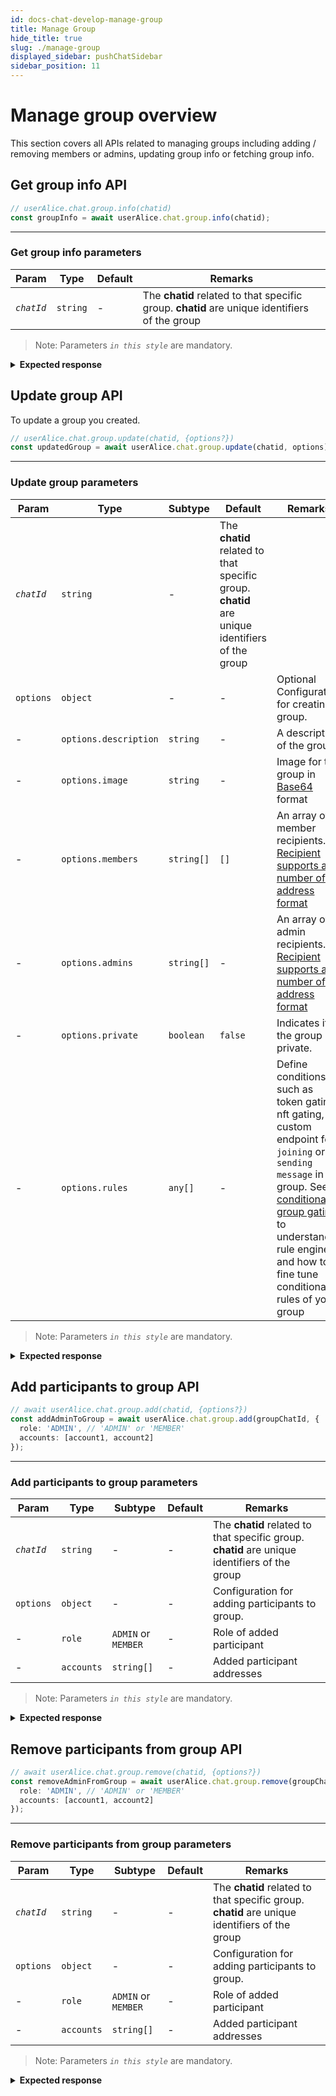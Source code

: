 ```yaml
---
id: docs-chat-develop-manage-group
title: Manage Group
hide_title: true
slug: ./manage-group
displayed_sidebar: pushChatSidebar
sidebar_position: 11
---
```


# Manage group overview

This section covers all APIs related to managing groups including adding / removing members or admins, updating group info or fetching group info. 


<head>
  <title>Manage Group | Push Chat | Push Documentation</title>
</head>



## Get group info API
<Tabs className="codetabs" groupId="code-examples">
  <TabItem value="js" attributes={{className: "codetab js"}} default>
    

  ```typescript
  // userAlice.chat.group.info(chatid)
  const groupInfo = await userAlice.chat.group.info(chatid);
  ```

  </TabItem>
</Tabs>

---

### Get group info parameters

| Param    | Type     | Default | Remarks      |
| -------- | -------- | ------- | ------------ |
| _`chatId`_ | `string` | -       | The **chatid** related to that specific group. **chatid** are unique identifiers of the group |

> Note: Parameters _`in this style`_ are mandatory.

<details>
  <summary><b>Expected response</b></summary>

```typescript
{
  entry: true,
  chat: true,
  rules: { entry: { conditions: [] }, chat: { conditions: [] } }
}
```

| Param   | Type      | Remarks                                               |
| ------- | --------- | ----------------------------------------------------- |
| `entry` | `boolean` | Refers if the Profile has access to enter the group   |
| `chat`  | `boolean` | Refers if the Profile has access to chat in the group |
| `rules` | `object`  | Moderation rules of the group                         |

</details>

## Update group API
To update a group you created.

<Tabs className="codetabs" groupId="code-examples">
  <TabItem value="js" attributes={{className: "codetab js"}} default>
    

  ```typescript
  // userAlice.chat.group.update(chatid, {options?})
  const updatedGroup = await userAlice.chat.group.update(chatid, options);
  ```

  </TabItem>
</Tabs>

---

### Update group parameters

| Param        | Type                             | Subtype    | Default | Remarks                                                                                                        |
| ------------ | -------------------------------- | ---------- | ------- | -------------------------------------------------------------------------------------------------------------- |
| _`chatId`_ | `string` | -       | The **chatid** related to that specific group. **chatid** are unique identifiers of the group                                                         |
| `options`    | `object`                         | -          | -       | Optional Configuration for creating group.                                                                     |
| -            | `options.description`            | `string`   | -       | A description of the group.                                                                                    |
| -            | `options.image`                  | `string`   | -       | Image for the group in [Base64](https://en.wikipedia.org/wiki/Base64) format                                   |
| -            | `options.members`                | `string[]` | `[]`    | An array of member recipients. [Recipient supports a number of address format](/docs/chat/build/types-of-recipient)           |
| -            | `options.admins`                 | `string[]` | -       | An array of admin recipients. [Recipient supports a number of address format](/docs/chat/build/types-of-recipient)            |
| -            | `options.private`                | `boolean`  | `false` | Indicates if the group is private.                                                                             |
| -            | `options.rules`                  | `any[]`    | -       | Define conditions such as token gating, nft gating, custom endpoint for `joining` or `sending message` in a group. See [conditional group gating](/docs/chat/build/conditional-rules-for-group) to understand rule engine and how to fine tune conditional rules of your group |

> Note: Parameters _`in this style`_ are mandatory.

<details>

  <summary><b>Expected response</b></summary>

```typescript
{
  members: [
    {
      wallet: 'eip155:0x140BE62b2177A975Bbef398DF8934b883E7d13f9',
      publicKey: '-----BEGIN PGP PUBLIC KEY BLOCK-----\n' +
        '\n' +
        'xsBNBGTvNZgBCADeYpZfxgn1HoMUuWM42v8ZWfLPwglQYmzz5rY3PdPPoRFU\n' +
        'v0AyPjYKpmLh2ZNfXjPaS9GuMdpXaomYSEwsV02hXZOQelo9cLop0Fc2i+l7\n' +
        '70rYhePuOuQ+XD/xYzhngAgNJ9rX96YnSodldb8uJfxYmgoF0E9Z2o2fgZGj\n' +
        'll2CPnOaLXZaBQlPS3x/461TmZ1n2ZePS/fwiC7taLz3PtyGtKaC0vo4isvI\n' +
        'yf04fkjudG0XIns5CWjdR2HeDC8BzSl8OVj8AQAc5uVU8Abk+ejWVr4zfoox\n' +
        'eaziDPgGdkckFiQ6Tdsg0tPwwOpSrCCtJocTmc/fWaBb0YlnyAAL88fJABEB\n' +
        'AAHNAMLAigQQAQgAPgWCZO81mAQLCQcICZBMYqhmfI2WQQMVCAoEFgACAQIZ\n' +
        'AQKbAwIeARYhBC9DyzhpX3ACb/yTq0xiqGZ8jZZBAACxNQf/UrM/whR7vCs+\n' +
        'ez8Y8Hz4WqIuXtfMh4l2nKVv5UUuAfQkBxEY5j6Ga2+JgKU3neQ34x/v6fm9\n' +
        'CLcY38Tc4AWyEx8KC78J+xOs7RMfyNBeiaf8KdaFfQrP0nMmufE6TxkfV1Y5\n' +
        'LJZZ8350rZVtYJppWtlH+gbyUmMObyWDWbL3aWtqa3xjv0kLsf7TnugiFwzB\n' +
        'gHHtk8tlDSOxRt0VdNNd19+/zrBYNl07Ig24WD2ETaJiaqa651z24/6/MkGT\n' +
        'MBoQh+679tuWWcTrNi4jIA8jhSQ5BOgbAapl3qXk0m9/Aexpe2s6ISLXe8YJ\n' +
        'j4cObDLv/ZKKeLZYTq9lVCydLAQUbs7ATQRk7zWYAQgAmx36uefgUF4cCSYH\n' +
        'WMWAOTyc8Awo+hxn6FktOLU1+9hfGrX2jwGLOoOwjNgbYJbiSvRglAX2b57/\n' +
        'qkkltAg1ZYCLSUzfBUbbWYlJNBwpv7+52zHaLUZ3gmI5aE48ad+uzaadgpVT\n' +
        'VqLbhdgkN6jkemPTlfMehyS49AAbmqeKfo2U72tm9ZqT2cPVCASMjN/Ux2qG\n' +
        '3W8HTo0KIVFSbkTthl1zAlwAFksp0q437+pxbdJIecJ9mO6N4OQMnv+hVBDc\n' +
        'WrPqBDJ0nas4JNgLxmLv0pheGg/TEfwS/p6xGRW5m08bj2l0cgqmEaM27jbi\n' +
        'DEpOykRWsDMhheEfI2zV/Qam8QARAQABwsB2BBgBCAAqBYJk7zWYCZBMYqhm\n' +
        'fI2WQQKbDBYhBC9DyzhpX3ACb/yTq0xiqGZ8jZZBAAAnBggA1gkIopr9HJFP\n' +
        'fO5SebcbowH4AG9M0qBqF4h1JIKbqvOnxLSsC5QmmzFcjS9ihyHBvzbRVGkC\n' +
        'zEHYpLRedQ2AmQQfsf/VOoZJEOlb7tTk4+SpYtsGte5X/yLT5Bkls7Rp8ubK\n' +
        '/V99muj1nA/OkasllXQUSGEweVz6ejzJ0oMm3Vewmw8PelsdAnfS7Ud1MnXQ\n' +
        'h+O8TCR56F5gAMWxZmxFpZMZyUFOH6KM+vL7HJUBztUS2g0ELsHKy9ep2yhv\n' +
        'iABIwx/gEuPr0NDAH9x9XFKg5m3rO64KTY4BRWBISwmQ25dM1s1bwDPLi5XI\n' +
        '6Daw1glFxpPRrxgQGlVLzJOu5b8swQ==\n' +
        '=9hCc\n' +
        '-----END PGP PUBLIC KEY BLOCK-----\n',
      isAdmin: true,
      image: 'data:image/png;base64,iVBORw0KGgoAAAANSUhEUgAAACAAAAAgCAYAAABzenr0AAAAzUlEQVR4AcXBsWlDMRiF0c8XTeAJPIAgoFbgQew1PIbXyKsyhUGtCqM6ZAJX6Z32fykM4hnuObv71++TYJRKlHtji1EqUe6NSJgJM2G2W74/nkzIvfHKKJUZwkyYCbOUe+Odcm/MEGbCTJil2/VMdLx8Eo1S2SL3RnS7nomEmTATZmm//BANKlHujS1GqUT7hRVhJsyEWWLSKJVXcm/MEGbCTJgl/sm9EY1SmTFKJcq9EY1SiYSZMBNm6XE6sHJhJffGOz1OByJhJsyE2R/3lDA4e9QQhAAAAABJRU5ErkJggg=='
    }
  ],
  pendingMembers: [
    {
      wallet: 'eip155:0x119bb8ad40B1f94e2b30ae5f59eeaEB67cD0Bd6C',
      publicKey: null,
      isAdmin: false,
      image: null
    },
    {
      wallet: 'eip155:0x6e0C509d14EbF26A529bf6DC5CC9bee7F5b8DBa4',
      publicKey: null,
      isAdmin: false,
      image: null
    },
    {
      wallet: 'eip155:0xE3FDD0527a9F8418f9a7D9e970452827FbE202FF',
      publicKey: '-----BEGIN PGP PUBLIC KEY BLOCK-----\n' +
        '\n' +
        'xsBNBGTvNZgBCADouo4S2kPqA//+I7nDAk15/LcJ2TGvDhOYuPNUNMiNGOb4\n' +
        'txusuKz6HOaG+K9hiUBpHjKrYEmCT2FEXxt8bfS3SpWb74RHSkWUNUkxk25y\n' +
        'gE5gaCKyAdcnOUyVLmobVFFYtH6naK9bULaUtkVik1P0iuEevWHxtTpsjbyH\n' +
        'bZtNpVTdprdLib4Wx6bb7VogsvjlvNJcVJ4sfPE0XgsQgAGIev7yJyU0DGzt\n' +
        '/EbvFX4sv51Kb1dX9ctBcvzVbs9+qT6LTivsrQp+TNHUN4zEeMhnWFFP5K1d\n' +
        'H445S6FWk53XvBudcOkFPtltU1MPCS6hmhevArBfYzy5eSlaKA/fH+kFABEB\n' +
        'AAHNAMLAigQQAQgAPgWCZO81mAQLCQcICZCrD2gy8Zu4awMVCAoEFgACAQIZ\n' +
        'AQKbAwIeARYhBKru9/u8wPcTeHibkasPaDLxm7hrAADa/Af+PbamVg/Ig2S2\n' +
        'HgIy4w5x7ulSk1/49+AmuiUMiVUwJSVBhROsyDbLET56w4+1TIMYZFJaczW3\n' +
        '8tCvAOUSauzc52I3zwGmaCupBJokIWp7ncPh0B8TFYrgThgXV7sLf3xy4roy\n' +
        'y8oFz1Zla88krwtPe4Az7TF+WNdXoDsLNJ3GXRmNqs1GITmDqAXFWncl12NM\n' +
        'ajUKWIKc/Gi1oKfz22mabJTtWBimDpA12LaGK3GjEK5CiWXT3Tzlqn6R14EZ\n' +
        '6ohpKZldSJiMPL0Bu9iT52iHOsw1wTZNC1L5lKhOCi3c+/fLRcJZt3hdCjqy\n' +
        'd/FSCa8/Ny/GrHBWoL49rSF4pDEA+s7ATQRk7zWYAQgAtNOoHCL7BCnjwp8O\n' +
        'htTxEI5r7Q/1zKKHiz6QKjjrGBYyR6gcmPM3JNEcvzY4OsCFnKBv2suOgrqH\n' +
        '8kXJzfpIQ7u7uJs+O3p/cn86RMANiEnO8NbB/0scpfZ7Vg3eOfoiWYE4I/1o\n' +
        'FVDCyZ1YVqtbcmuW6D8i1djjeoUmkUDZyPo7Qs6hUsJeYA/Rfl8mH5sjy2cN\n' +
        'WXf8cEtOUqJtwERXt5aRB/nBZiC0bsP6hf0HtAoNA8/96TkqrcQpODW/RckD\n' +
        'fo4wkpEONHRH+LGX7GV0pwymHu42TUnULmED6BrMgMYG2sKpxMThxtAxRaiP\n' +
        'nZ3DKXr8GCjTYnbEZpoi2zKCOQARAQABwsB2BBgBCAAqBYJk7zWYCZCrD2gy\n' +
        '8Zu4awKbDBYhBKru9/u8wPcTeHibkasPaDLxm7hrAADGyQgA5NMUkoyDTPZa\n' +
        'Znj1dB+17xBXCZ/u7pPQc1DukBefVke7/qYIicdnnEGIX3Zd7TckFRsDljR/\n' +
        '3418Bne4WyL57fAF/GgYsegpJ9n1KT7oPxWzibIaYdj7R6bkDt5r61EDWC3N\n' +
        'VBbnZu9cO15TYkObJIiyNvwbQyd6Dm313b39GnEE8sM709TWsI6Es6rRZAfC\n' +
        '+sI8ezYxqVUbP7sW3jJZYzdPOhZPHvFd5iJ2EfygEOuk5tb7AimfNwF/CNcB\n' +
        'weQGEU7feOSB9lXXA+Ag1duLM4B9bLbbHEQIPhKlBF1ED64e/W/5HNfoAkS4\n' +
        'qhzOD5XWs6xs45nnYqUbBFLG9Xk+Jg==\n' +
        '=qtAv\n' +
        '-----END PGP PUBLIC KEY BLOCK-----\n',
      isAdmin: false,
      image: 'data:image/png;base64,iVBORw0KGgoAAAANSUhEUgAAACAAAAAgCAYAAABzenr0AAAAw0lEQVR4AcXBsXECMRRF0csbdbAZBagHKlJMSOL90IUq2h5UABktLE6/HcizY4/fOafrcntzQB/BTKvBEcJMmAmz0keQtRpk67bzRQ1m1m0nu19E1keQCTNhJsxO1+X2JukjmHm+Ppg5Lw9mWg0yYSbMhFnhoPPy4C8JM2EmzArftBr8J2EmzIRZ6SPIWg2yPoKs1WCmjyBrNcj6CDJhJsyEWWk1OKKP4DdaDTJhJsyEWeEHrQbZuu3M3C/iCGEmzITZJ/s7LOkKUABjAAAAAElFTkSuQmCC'
    }
  ],
  contractAddressERC20: null,
  numberOfERC20: 0,
  contractAddressNFT: null,
  numberOfNFTTokens: 0,
  verificationProof: 'pgp:-----BEGIN PGP SIGNATURE-----\n' +
    '\n' +
    'wsBzBAEBCAAnBYJk7zWZCZBMYqhmfI2WQRYhBC9DyzhpX3ACb/yTq0xiqGZ8\n' +
    'jZZBAADwAwgAq/6WjtwRt1aPTLWwtSx80Ng/Wxf97dkpebMXSj9T7f5ia1rM\n' +
    '8wqsuNUDMEMPB9LM34f6Q5pD994oeN2YT7z34u20mskiNphZdx/DNvu8w9UZ\n' +
    'rI3tyjfZULhARNVM34sSABnHtExbl4ZArhNDsT86ku0sZNjr9frn2mtgmlKN\n' +
    'nQdGcLJSxbci0hFg3nE5mYNpwZNs2S/2uk11WHKxzMhII6AdePE77BKPqedu\n' +
    'PiXDODO2dIvV8glLQoJPRPgc2ap+/xYIBUFljqHGPU/62VSLlHxBJv72p5s/\n' +
    'kOxiqD42TmpaaMtfudqgsZsGoYpZDHcMKYGNZs+9qVRHPRD+s0QhEA==\n' +
    '=c6IF\n' +
    '-----END PGP SIGNATURE-----\n',
  groupImage: 'data:image/png;base64,iVBORw0KGgoAAAANSUhEUgAAACAAAAAgCAYAAABzenr0AAAAvklEQVR4AcXBsW2FMBiF0Y8r3GQb6jeBxRauYRpo4yGQkMd4A7kg7Z/GUfSKe8703fKDkTATZsJsrr0RlZSJ9r4RLayMvLmJjnQS1d6IhJkwE2bT13U/DBzp5BN73xgRZsJMmM1HOolqb/yWiWpvjJSUiRZWopIykTATZsJs5g+1N6KSMiO1N/5DmAkzYTa9Lh6MhJkwE2ZzSZlo7xvRwson3txERzqJhJkwE2bT6+JhoKTMJ2pvjAgzYSbMfgDlXixqjH6gRgAAAABJRU5ErkJggg==',
  groupName: 'influential_maroon_gamefowl',
  groupDescription: 'urgent_brown_butterfly',
  isPublic: false,
  groupCreator: 'eip155:0x140BE62b2177A975Bbef398DF8934b883E7d13f9',
  chatId: '5f769c881ffe328117dea3d3acd0b97ce7f4c163e440f75a96be3e33f7d2a000',
  meta: null,
  scheduleAt: null,
  scheduleEnd: null,
  groupType: 'default',
  status: null,
  rules: {},
  eventType: 'update'
}
```
</details>


## Add participants to group API

```typescript
// await userAlice.chat.group.add(chatid, {options?})
const addAdminToGroup = await userAlice.chat.group.add(groupChatId, {
  role: 'ADMIN', // 'ADMIN' or 'MEMBER'
  accounts: [account1, account2]
});
```

---

### Add participants to group parameters
| Param              | Type                | Subtype             | Default | Remarks                                         |
| ------------------ | ------------------- | ------------------- | ------- | ----------------------------------------------- |
| _`chatId`_         | `string`            | -                   | -       | The **chatid** related to that specific group. **chatid** are unique identifiers of the group |
| `options`          | `object`            | -                   | -       | Configuration for adding participants to group.                                               |
| -                  | `role`              | `ADMIN` or `MEMBER` | -       | Role of added participant                       |
| -                  | `accounts`          | `string[]`          | -       | Added participant addresses                     |

> Note: Parameters _`in this style`_ are mandatory.

<details>

  <summary><b>Expected response</b></summary>

```typescript
{
  members: [
    {
      wallet: 'eip155:0x140BE62b2177A975Bbef398DF8934b883E7d13f9',
      publicKey: '-----BEGIN PGP PUBLIC KEY BLOCK-----\n' +
        '\n' +
        'xsBNBGTvNZgBCADeYpZfxgn1HoMUuWM42v8ZWfLPwglQYmzz5rY3PdPPoRFU\n' +
        'v0AyPjYKpmLh2ZNfXjPaS9GuMdpXaomYSEwsV02hXZOQelo9cLop0Fc2i+l7\n' +
        '70rYhePuOuQ+XD/xYzhngAgNJ9rX96YnSodldb8uJfxYmgoF0E9Z2o2fgZGj\n' +
        'll2CPnOaLXZaBQlPS3x/461TmZ1n2ZePS/fwiC7taLz3PtyGtKaC0vo4isvI\n' +
        'yf04fkjudG0XIns5CWjdR2HeDC8BzSl8OVj8AQAc5uVU8Abk+ejWVr4zfoox\n' +
        'eaziDPgGdkckFiQ6Tdsg0tPwwOpSrCCtJocTmc/fWaBb0YlnyAAL88fJABEB\n' +
        'AAHNAMLAigQQAQgAPgWCZO81mAQLCQcICZBMYqhmfI2WQQMVCAoEFgACAQIZ\n' +
        'AQKbAwIeARYhBC9DyzhpX3ACb/yTq0xiqGZ8jZZBAACxNQf/UrM/whR7vCs+\n' +
        'ez8Y8Hz4WqIuXtfMh4l2nKVv5UUuAfQkBxEY5j6Ga2+JgKU3neQ34x/v6fm9\n' +
        'CLcY38Tc4AWyEx8KC78J+xOs7RMfyNBeiaf8KdaFfQrP0nMmufE6TxkfV1Y5\n' +
        'LJZZ8350rZVtYJppWtlH+gbyUmMObyWDWbL3aWtqa3xjv0kLsf7TnugiFwzB\n' +
        'gHHtk8tlDSOxRt0VdNNd19+/zrBYNl07Ig24WD2ETaJiaqa651z24/6/MkGT\n' +
        'MBoQh+679tuWWcTrNi4jIA8jhSQ5BOgbAapl3qXk0m9/Aexpe2s6ISLXe8YJ\n' +
        'j4cObDLv/ZKKeLZYTq9lVCydLAQUbs7ATQRk7zWYAQgAmx36uefgUF4cCSYH\n' +
        'WMWAOTyc8Awo+hxn6FktOLU1+9hfGrX2jwGLOoOwjNgbYJbiSvRglAX2b57/\n' +
        'qkkltAg1ZYCLSUzfBUbbWYlJNBwpv7+52zHaLUZ3gmI5aE48ad+uzaadgpVT\n' +
        'VqLbhdgkN6jkemPTlfMehyS49AAbmqeKfo2U72tm9ZqT2cPVCASMjN/Ux2qG\n' +
        '3W8HTo0KIVFSbkTthl1zAlwAFksp0q437+pxbdJIecJ9mO6N4OQMnv+hVBDc\n' +
        'WrPqBDJ0nas4JNgLxmLv0pheGg/TEfwS/p6xGRW5m08bj2l0cgqmEaM27jbi\n' +
        'DEpOykRWsDMhheEfI2zV/Qam8QARAQABwsB2BBgBCAAqBYJk7zWYCZBMYqhm\n' +
        'fI2WQQKbDBYhBC9DyzhpX3ACb/yTq0xiqGZ8jZZBAAAnBggA1gkIopr9HJFP\n' +
        'fO5SebcbowH4AG9M0qBqF4h1JIKbqvOnxLSsC5QmmzFcjS9ihyHBvzbRVGkC\n' +
        'zEHYpLRedQ2AmQQfsf/VOoZJEOlb7tTk4+SpYtsGte5X/yLT5Bkls7Rp8ubK\n' +
        '/V99muj1nA/OkasllXQUSGEweVz6ejzJ0oMm3Vewmw8PelsdAnfS7Ud1MnXQ\n' +
        'h+O8TCR56F5gAMWxZmxFpZMZyUFOH6KM+vL7HJUBztUS2g0ELsHKy9ep2yhv\n' +
        'iABIwx/gEuPr0NDAH9x9XFKg5m3rO64KTY4BRWBISwmQ25dM1s1bwDPLi5XI\n' +
        '6Daw1glFxpPRrxgQGlVLzJOu5b8swQ==\n' +
        '=9hCc\n' +
        '-----END PGP PUBLIC KEY BLOCK-----\n',
      isAdmin: true,
      image: 'data:image/png;base64,iVBORw0KGgoAAAANSUhEUgAAACAAAAAgCAYAAABzenr0AAAAzUlEQVR4AcXBsWlDMRiF0c8XTeAJPIAgoFbgQew1PIbXyKsyhUGtCqM6ZAJX6Z32fykM4hnuObv71++TYJRKlHtji1EqUe6NSJgJM2G2W74/nkzIvfHKKJUZwkyYCbOUe+Odcm/MEGbCTJil2/VMdLx8Eo1S2SL3RnS7nomEmTATZmm//BANKlHujS1GqUT7hRVhJsyEWWLSKJVXcm/MEGbCTJgl/sm9EY1SmTFKJcq9EY1SiYSZMBNm6XE6sHJhJffGOz1OByJhJsyE2R/3lDA4e9QQhAAAAABJRU5ErkJggg=='
    }
  ],
  pendingMembers: [
    {
      wallet: 'eip155:0x119bb8ad40B1f94e2b30ae5f59eeaEB67cD0Bd6C',
      publicKey: null,
      isAdmin: false,
      image: null
    },
    {
      wallet: 'eip155:0x6e0C509d14EbF26A529bf6DC5CC9bee7F5b8DBa4',
      publicKey: null,
      isAdmin: false,
      image: null
    },
    {
      wallet: 'eip155:0xE3FDD0527a9F8418f9a7D9e970452827FbE202FF',
      publicKey: '-----BEGIN PGP PUBLIC KEY BLOCK-----\n' +
        '\n' +
        'xsBNBGTvNZgBCADouo4S2kPqA//+I7nDAk15/LcJ2TGvDhOYuPNUNMiNGOb4\n' +
        'txusuKz6HOaG+K9hiUBpHjKrYEmCT2FEXxt8bfS3SpWb74RHSkWUNUkxk25y\n' +
        'gE5gaCKyAdcnOUyVLmobVFFYtH6naK9bULaUtkVik1P0iuEevWHxtTpsjbyH\n' +
        'bZtNpVTdprdLib4Wx6bb7VogsvjlvNJcVJ4sfPE0XgsQgAGIev7yJyU0DGzt\n' +
        '/EbvFX4sv51Kb1dX9ctBcvzVbs9+qT6LTivsrQp+TNHUN4zEeMhnWFFP5K1d\n' +
        'H445S6FWk53XvBudcOkFPtltU1MPCS6hmhevArBfYzy5eSlaKA/fH+kFABEB\n' +
        'AAHNAMLAigQQAQgAPgWCZO81mAQLCQcICZCrD2gy8Zu4awMVCAoEFgACAQIZ\n' +
        'AQKbAwIeARYhBKru9/u8wPcTeHibkasPaDLxm7hrAADa/Af+PbamVg/Ig2S2\n' +
        'HgIy4w5x7ulSk1/49+AmuiUMiVUwJSVBhROsyDbLET56w4+1TIMYZFJaczW3\n' +
        '8tCvAOUSauzc52I3zwGmaCupBJokIWp7ncPh0B8TFYrgThgXV7sLf3xy4roy\n' +
        'y8oFz1Zla88krwtPe4Az7TF+WNdXoDsLNJ3GXRmNqs1GITmDqAXFWncl12NM\n' +
        'ajUKWIKc/Gi1oKfz22mabJTtWBimDpA12LaGK3GjEK5CiWXT3Tzlqn6R14EZ\n' +
        '6ohpKZldSJiMPL0Bu9iT52iHOsw1wTZNC1L5lKhOCi3c+/fLRcJZt3hdCjqy\n' +
        'd/FSCa8/Ny/GrHBWoL49rSF4pDEA+s7ATQRk7zWYAQgAtNOoHCL7BCnjwp8O\n' +
        'htTxEI5r7Q/1zKKHiz6QKjjrGBYyR6gcmPM3JNEcvzY4OsCFnKBv2suOgrqH\n' +
        '8kXJzfpIQ7u7uJs+O3p/cn86RMANiEnO8NbB/0scpfZ7Vg3eOfoiWYE4I/1o\n' +
        'FVDCyZ1YVqtbcmuW6D8i1djjeoUmkUDZyPo7Qs6hUsJeYA/Rfl8mH5sjy2cN\n' +
        'WXf8cEtOUqJtwERXt5aRB/nBZiC0bsP6hf0HtAoNA8/96TkqrcQpODW/RckD\n' +
        'fo4wkpEONHRH+LGX7GV0pwymHu42TUnULmED6BrMgMYG2sKpxMThxtAxRaiP\n' +
        'nZ3DKXr8GCjTYnbEZpoi2zKCOQARAQABwsB2BBgBCAAqBYJk7zWYCZCrD2gy\n' +
        '8Zu4awKbDBYhBKru9/u8wPcTeHibkasPaDLxm7hrAADGyQgA5NMUkoyDTPZa\n' +
        'Znj1dB+17xBXCZ/u7pPQc1DukBefVke7/qYIicdnnEGIX3Zd7TckFRsDljR/\n' +
        '3418Bne4WyL57fAF/GgYsegpJ9n1KT7oPxWzibIaYdj7R6bkDt5r61EDWC3N\n' +
        'VBbnZu9cO15TYkObJIiyNvwbQyd6Dm313b39GnEE8sM709TWsI6Es6rRZAfC\n' +
        '+sI8ezYxqVUbP7sW3jJZYzdPOhZPHvFd5iJ2EfygEOuk5tb7AimfNwF/CNcB\n' +
        'weQGEU7feOSB9lXXA+Ag1duLM4B9bLbbHEQIPhKlBF1ED64e/W/5HNfoAkS4\n' +
        'qhzOD5XWs6xs45nnYqUbBFLG9Xk+Jg==\n' +
        '=qtAv\n' +
        '-----END PGP PUBLIC KEY BLOCK-----\n',
      isAdmin: false,
      image: 'data:image/png;base64,iVBORw0KGgoAAAANSUhEUgAAACAAAAAgCAYAAABzenr0AAAAw0lEQVR4AcXBsXECMRRF0csbdbAZBagHKlJMSOL90IUq2h5UABktLE6/HcizY4/fOafrcntzQB/BTKvBEcJMmAmz0keQtRpk67bzRQ1m1m0nu19E1keQCTNhJsxO1+X2JukjmHm+Ppg5Lw9mWg0yYSbMhFnhoPPy4C8JM2EmzArftBr8J2EmzIRZ6SPIWg2yPoKs1WCmjyBrNcj6CDJhJsyEWWk1OKKP4DdaDTJhJsyEWeEHrQbZuu3M3C/iCGEmzITZJ/s7LOkKUABjAAAAAElFTkSuQmCC'
    }
  ],
  contractAddressERC20: null,
  numberOfERC20: 0,
  contractAddressNFT: null,
  numberOfNFTTokens: 0,
  verificationProof: 'pgp:-----BEGIN PGP SIGNATURE-----\n' +
    '\n' +
    'wsBzBAEBCAAnBYJk7zWZCZBMYqhmfI2WQRYhBC9DyzhpX3ACb/yTq0xiqGZ8\n' +
    'jZZBAADwAwgAq/6WjtwRt1aPTLWwtSx80Ng/Wxf97dkpebMXSj9T7f5ia1rM\n' +
    '8wqsuNUDMEMPB9LM34f6Q5pD994oeN2YT7z34u20mskiNphZdx/DNvu8w9UZ\n' +
    'rI3tyjfZULhARNVM34sSABnHtExbl4ZArhNDsT86ku0sZNjr9frn2mtgmlKN\n' +
    'nQdGcLJSxbci0hFg3nE5mYNpwZNs2S/2uk11WHKxzMhII6AdePE77BKPqedu\n' +
    'PiXDODO2dIvV8glLQoJPRPgc2ap+/xYIBUFljqHGPU/62VSLlHxBJv72p5s/\n' +
    'kOxiqD42TmpaaMtfudqgsZsGoYpZDHcMKYGNZs+9qVRHPRD+s0QhEA==\n' +
    '=c6IF\n' +
    '-----END PGP SIGNATURE-----\n',
  groupImage: 'data:image/png;base64,iVBORw0KGgoAAAANSUhEUgAAACAAAAAgCAYAAABzenr0AAAAvklEQVR4AcXBsW2FMBiF0Y8r3GQb6jeBxRauYRpo4yGQkMd4A7kg7Z/GUfSKe8703fKDkTATZsJsrr0RlZSJ9r4RLayMvLmJjnQS1d6IhJkwE2bT13U/DBzp5BN73xgRZsJMmM1HOolqb/yWiWpvjJSUiRZWopIykTATZsJs5g+1N6KSMiO1N/5DmAkzYTa9Lh6MhJkwE2ZzSZlo7xvRwson3txERzqJhJkwE2bT6+JhoKTMJ2pvjAgzYSbMfgDlXixqjH6gRgAAAABJRU5ErkJggg==',
  groupName: 'influential_maroon_gamefowl',
  groupDescription: 'urgent_brown_butterfly',
  isPublic: false,
  groupCreator: 'eip155:0x140BE62b2177A975Bbef398DF8934b883E7d13f9',
  chatId: '5f769c881ffe328117dea3d3acd0b97ce7f4c163e440f75a96be3e33f7d2a000',
  meta: null,
  scheduleAt: null,
  scheduleEnd: null,
  groupType: 'default',
  status: null,
  rules: {},
  eventType: 'update'
}
```

| Parameter                  | Type                  | Remarks                                                        |
| -------------------------- | --------------------- | -------------------------------------------------------------- |
| `members`                  | `Array<Object>`       | An array containing member objects.                            |
| `members.wallet`           | `string`              | The wallet address of the member.                              |
| `members.publicKey`        | `string`              | The member's public PGP key (if available).                    |
| `members.isAdmin`          | `boolean`             | Indicates whether the member is an admin.                      |
| `members.image`            | `string`              | Image associated with the member.                              |
| `pendingMembers`           | `Array<Object>`       | An array containing pending member objects.                    |
| `pendingMembers.wallet`    | `string`              | The wallet address of the pending member.                      |
| `pendingMembers.publicKey` | `string`              | The pending member's public PGP key (if available).            |
| `pendingMembers.isAdmin`   | `boolean`             | Indicates whether the pending member is an admin.              |
| `pendingMembers.image`     | `string`              | Image associated with the pending member.                      |
| `contractAddressERC20`     | `string` or `null`    | Contract address for ERC20 tokens (Used for tokenGating).      |
| `numberOfERC20`            | `number`              | The number of ERC20 tokens associated. (Used for tokenGating). |
| `contractAddressNFT`       | `string` or `null`    | Contract address for NFT tokens (Used for tokenGating)         |
| `numberOfNFTTokens`        | `number`              | The number of NFT tokens associated. (Used for tokenGating)    |
| `verificationProof`        | `string`              | Verification proof associated with group data.                 |
| `groupImage`               | `string`              | Group's image.                                                 |
| `groupName`                | `string`              | The name of the group.                                         |
| `groupDescription`         | `string`              | Description of the group.                                      |
| `isPublic`                 | `boolean`             | Indicates whether the group is public or private.              |
| `groupCreator`             | `string`              | Push Profile DID of the group creator.                         |
| `chatId`                   | `string`              | Unique chat ID associated with the group.                      |
| `meta`                     | `object` or `null`    | Additional metadata (if available).                            |
| `scheduleAt`               | `timestamp` or `null` | Scheduled start time (if available).                           |
| `scheduleEnd`              | `timestamp` or `null` | Scheduled end time (if available).                             |
| `groupType`                | `string`              | Type of the group (default, spaces, live etc).                 |
| `status`                   | `string` or `null`    | Status information ( active, expired etc)                      |
| `rules`                    | `Object`              | Group-specific moderation rules                                |
| `eventType`                | `string`              | The type of event (create, update etc)                         |

</details>


## Remove participants from group API
```typescript
// await userAlice.chat.group.remove(chatid, {options?})
const removeAdminFromGroup = await userAlice.chat.group.remove(groupChatId, {
  role: 'ADMIN', // 'ADMIN' or 'MEMBER'
  accounts: [account1, account2]
});
```

---

### Remove participants from group parameters

| Param              | Type                | Subtype             | Default | Remarks                                         |
| ------------------ | ------------------- | ------------------- | ------- | ----------------------------------------------- |
| _`chatId`_         | `string`            | -                   | -       | The **chatid** related to that specific group. **chatid** are unique identifiers of the group |
| `options`          | `object`            | -                   | -       | Configuration for adding participants to group.                                               |
| -                  | `role`              | `ADMIN` or `MEMBER` | -       | Role of added participant                       |
| -                  | `accounts`          | `string[]`          | -       | Added participant addresses                     |

> Note: Parameters _`in this style`_ are mandatory.

<details>

  <summary><b>Expected response</b></summary>

```typescript
{
  members: [
    {
      wallet: 'eip155:0x140BE62b2177A975Bbef398DF8934b883E7d13f9',
      publicKey: '-----BEGIN PGP PUBLIC KEY BLOCK-----\n' +
        '\n' +
        'xsBNBGTvNZgBCADeYpZfxgn1HoMUuWM42v8ZWfLPwglQYmzz5rY3PdPPoRFU\n' +
        'v0AyPjYKpmLh2ZNfXjPaS9GuMdpXaomYSEwsV02hXZOQelo9cLop0Fc2i+l7\n' +
        '70rYhePuOuQ+XD/xYzhngAgNJ9rX96YnSodldb8uJfxYmgoF0E9Z2o2fgZGj\n' +
        'll2CPnOaLXZaBQlPS3x/461TmZ1n2ZePS/fwiC7taLz3PtyGtKaC0vo4isvI\n' +
        'yf04fkjudG0XIns5CWjdR2HeDC8BzSl8OVj8AQAc5uVU8Abk+ejWVr4zfoox\n' +
        'eaziDPgGdkckFiQ6Tdsg0tPwwOpSrCCtJocTmc/fWaBb0YlnyAAL88fJABEB\n' +
        'AAHNAMLAigQQAQgAPgWCZO81mAQLCQcICZBMYqhmfI2WQQMVCAoEFgACAQIZ\n' +
        'AQKbAwIeARYhBC9DyzhpX3ACb/yTq0xiqGZ8jZZBAACxNQf/UrM/whR7vCs+\n' +
        'ez8Y8Hz4WqIuXtfMh4l2nKVv5UUuAfQkBxEY5j6Ga2+JgKU3neQ34x/v6fm9\n' +
        'CLcY38Tc4AWyEx8KC78J+xOs7RMfyNBeiaf8KdaFfQrP0nMmufE6TxkfV1Y5\n' +
        'LJZZ8350rZVtYJppWtlH+gbyUmMObyWDWbL3aWtqa3xjv0kLsf7TnugiFwzB\n' +
        'gHHtk8tlDSOxRt0VdNNd19+/zrBYNl07Ig24WD2ETaJiaqa651z24/6/MkGT\n' +
        'MBoQh+679tuWWcTrNi4jIA8jhSQ5BOgbAapl3qXk0m9/Aexpe2s6ISLXe8YJ\n' +
        'j4cObDLv/ZKKeLZYTq9lVCydLAQUbs7ATQRk7zWYAQgAmx36uefgUF4cCSYH\n' +
        'WMWAOTyc8Awo+hxn6FktOLU1+9hfGrX2jwGLOoOwjNgbYJbiSvRglAX2b57/\n' +
        'qkkltAg1ZYCLSUzfBUbbWYlJNBwpv7+52zHaLUZ3gmI5aE48ad+uzaadgpVT\n' +
        'VqLbhdgkN6jkemPTlfMehyS49AAbmqeKfo2U72tm9ZqT2cPVCASMjN/Ux2qG\n' +
        '3W8HTo0KIVFSbkTthl1zAlwAFksp0q437+pxbdJIecJ9mO6N4OQMnv+hVBDc\n' +
        'WrPqBDJ0nas4JNgLxmLv0pheGg/TEfwS/p6xGRW5m08bj2l0cgqmEaM27jbi\n' +
        'DEpOykRWsDMhheEfI2zV/Qam8QARAQABwsB2BBgBCAAqBYJk7zWYCZBMYqhm\n' +
        'fI2WQQKbDBYhBC9DyzhpX3ACb/yTq0xiqGZ8jZZBAAAnBggA1gkIopr9HJFP\n' +
        'fO5SebcbowH4AG9M0qBqF4h1JIKbqvOnxLSsC5QmmzFcjS9ihyHBvzbRVGkC\n' +
        'zEHYpLRedQ2AmQQfsf/VOoZJEOlb7tTk4+SpYtsGte5X/yLT5Bkls7Rp8ubK\n' +
        '/V99muj1nA/OkasllXQUSGEweVz6ejzJ0oMm3Vewmw8PelsdAnfS7Ud1MnXQ\n' +
        'h+O8TCR56F5gAMWxZmxFpZMZyUFOH6KM+vL7HJUBztUS2g0ELsHKy9ep2yhv\n' +
        'iABIwx/gEuPr0NDAH9x9XFKg5m3rO64KTY4BRWBISwmQ25dM1s1bwDPLi5XI\n' +
        '6Daw1glFxpPRrxgQGlVLzJOu5b8swQ==\n' +
        '=9hCc\n' +
        '-----END PGP PUBLIC KEY BLOCK-----\n',
      isAdmin: true,
      image: 'data:image/png;base64,iVBORw0KGgoAAAANSUhEUgAAACAAAAAgCAYAAABzenr0AAAAzUlEQVR4AcXBsWlDMRiF0c8XTeAJPIAgoFbgQew1PIbXyKsyhUGtCqM6ZAJX6Z32fykM4hnuObv71++TYJRKlHtji1EqUe6NSJgJM2G2W74/nkzIvfHKKJUZwkyYCbOUe+Odcm/MEGbCTJil2/VMdLx8Eo1S2SL3RnS7nomEmTATZmm//BANKlHujS1GqUT7hRVhJsyEWWLSKJVXcm/MEGbCTJgl/sm9EY1SmTFKJcq9EY1SiYSZMBNm6XE6sHJhJffGOz1OByJhJsyE2R/3lDA4e9QQhAAAAABJRU5ErkJggg=='
    }
  ],
  pendingMembers: [
    {
      wallet: 'eip155:0x119bb8ad40B1f94e2b30ae5f59eeaEB67cD0Bd6C',
      publicKey: null,
      isAdmin: false,
      image: null
    },
    {
      wallet: 'eip155:0x6e0C509d14EbF26A529bf6DC5CC9bee7F5b8DBa4',
      publicKey: null,
      isAdmin: false,
      image: null
    },
    {
      wallet: 'eip155:0xE3FDD0527a9F8418f9a7D9e970452827FbE202FF',
      publicKey: '-----BEGIN PGP PUBLIC KEY BLOCK-----\n' +
        '\n' +
        'xsBNBGTvNZgBCADouo4S2kPqA//+I7nDAk15/LcJ2TGvDhOYuPNUNMiNGOb4\n' +
        'txusuKz6HOaG+K9hiUBpHjKrYEmCT2FEXxt8bfS3SpWb74RHSkWUNUkxk25y\n' +
        'gE5gaCKyAdcnOUyVLmobVFFYtH6naK9bULaUtkVik1P0iuEevWHxtTpsjbyH\n' +
        'bZtNpVTdprdLib4Wx6bb7VogsvjlvNJcVJ4sfPE0XgsQgAGIev7yJyU0DGzt\n' +
        '/EbvFX4sv51Kb1dX9ctBcvzVbs9+qT6LTivsrQp+TNHUN4zEeMhnWFFP5K1d\n' +
        'H445S6FWk53XvBudcOkFPtltU1MPCS6hmhevArBfYzy5eSlaKA/fH+kFABEB\n' +
        'AAHNAMLAigQQAQgAPgWCZO81mAQLCQcICZCrD2gy8Zu4awMVCAoEFgACAQIZ\n' +
        'AQKbAwIeARYhBKru9/u8wPcTeHibkasPaDLxm7hrAADa/Af+PbamVg/Ig2S2\n' +
        'HgIy4w5x7ulSk1/49+AmuiUMiVUwJSVBhROsyDbLET56w4+1TIMYZFJaczW3\n' +
        '8tCvAOUSauzc52I3zwGmaCupBJokIWp7ncPh0B8TFYrgThgXV7sLf3xy4roy\n' +
        'y8oFz1Zla88krwtPe4Az7TF+WNdXoDsLNJ3GXRmNqs1GITmDqAXFWncl12NM\n' +
        'ajUKWIKc/Gi1oKfz22mabJTtWBimDpA12LaGK3GjEK5CiWXT3Tzlqn6R14EZ\n' +
        '6ohpKZldSJiMPL0Bu9iT52iHOsw1wTZNC1L5lKhOCi3c+/fLRcJZt3hdCjqy\n' +
        'd/FSCa8/Ny/GrHBWoL49rSF4pDEA+s7ATQRk7zWYAQgAtNOoHCL7BCnjwp8O\n' +
        'htTxEI5r7Q/1zKKHiz6QKjjrGBYyR6gcmPM3JNEcvzY4OsCFnKBv2suOgrqH\n' +
        '8kXJzfpIQ7u7uJs+O3p/cn86RMANiEnO8NbB/0scpfZ7Vg3eOfoiWYE4I/1o\n' +
        'FVDCyZ1YVqtbcmuW6D8i1djjeoUmkUDZyPo7Qs6hUsJeYA/Rfl8mH5sjy2cN\n' +
        'WXf8cEtOUqJtwERXt5aRB/nBZiC0bsP6hf0HtAoNA8/96TkqrcQpODW/RckD\n' +
        'fo4wkpEONHRH+LGX7GV0pwymHu42TUnULmED6BrMgMYG2sKpxMThxtAxRaiP\n' +
        'nZ3DKXr8GCjTYnbEZpoi2zKCOQARAQABwsB2BBgBCAAqBYJk7zWYCZCrD2gy\n' +
        '8Zu4awKbDBYhBKru9/u8wPcTeHibkasPaDLxm7hrAADGyQgA5NMUkoyDTPZa\n' +
        'Znj1dB+17xBXCZ/u7pPQc1DukBefVke7/qYIicdnnEGIX3Zd7TckFRsDljR/\n' +
        '3418Bne4WyL57fAF/GgYsegpJ9n1KT7oPxWzibIaYdj7R6bkDt5r61EDWC3N\n' +
        'VBbnZu9cO15TYkObJIiyNvwbQyd6Dm313b39GnEE8sM709TWsI6Es6rRZAfC\n' +
        '+sI8ezYxqVUbP7sW3jJZYzdPOhZPHvFd5iJ2EfygEOuk5tb7AimfNwF/CNcB\n' +
        'weQGEU7feOSB9lXXA+Ag1duLM4B9bLbbHEQIPhKlBF1ED64e/W/5HNfoAkS4\n' +
        'qhzOD5XWs6xs45nnYqUbBFLG9Xk+Jg==\n' +
        '=qtAv\n' +
        '-----END PGP PUBLIC KEY BLOCK-----\n',
      isAdmin: false,
      image: 'data:image/png;base64,iVBORw0KGgoAAAANSUhEUgAAACAAAAAgCAYAAABzenr0AAAAw0lEQVR4AcXBsXECMRRF0csbdbAZBagHKlJMSOL90IUq2h5UABktLE6/HcizY4/fOafrcntzQB/BTKvBEcJMmAmz0keQtRpk67bzRQ1m1m0nu19E1keQCTNhJsxO1+X2JukjmHm+Ppg5Lw9mWg0yYSbMhFnhoPPy4C8JM2EmzArftBr8J2EmzIRZ6SPIWg2yPoKs1WCmjyBrNcj6CDJhJsyEWWk1OKKP4DdaDTJhJsyEWeEHrQbZuu3M3C/iCGEmzITZJ/s7LOkKUABjAAAAAElFTkSuQmCC'
    }
  ],
  contractAddressERC20: null,
  numberOfERC20: 0,
  contractAddressNFT: null,
  numberOfNFTTokens: 0,
  verificationProof: 'pgp:-----BEGIN PGP SIGNATURE-----\n' +
    '\n' +
    'wsBzBAEBCAAnBYJk7zWZCZBMYqhmfI2WQRYhBC9DyzhpX3ACb/yTq0xiqGZ8\n' +
    'jZZBAADwAwgAq/6WjtwRt1aPTLWwtSx80Ng/Wxf97dkpebMXSj9T7f5ia1rM\n' +
    '8wqsuNUDMEMPB9LM34f6Q5pD994oeN2YT7z34u20mskiNphZdx/DNvu8w9UZ\n' +
    'rI3tyjfZULhARNVM34sSABnHtExbl4ZArhNDsT86ku0sZNjr9frn2mtgmlKN\n' +
    'nQdGcLJSxbci0hFg3nE5mYNpwZNs2S/2uk11WHKxzMhII6AdePE77BKPqedu\n' +
    'PiXDODO2dIvV8glLQoJPRPgc2ap+/xYIBUFljqHGPU/62VSLlHxBJv72p5s/\n' +
    'kOxiqD42TmpaaMtfudqgsZsGoYpZDHcMKYGNZs+9qVRHPRD+s0QhEA==\n' +
    '=c6IF\n' +
    '-----END PGP SIGNATURE-----\n',
  groupImage: 'data:image/png;base64,iVBORw0KGgoAAAANSUhEUgAAACAAAAAgCAYAAABzenr0AAAAvklEQVR4AcXBsW2FMBiF0Y8r3GQb6jeBxRauYRpo4yGQkMd4A7kg7Z/GUfSKe8703fKDkTATZsJsrr0RlZSJ9r4RLayMvLmJjnQS1d6IhJkwE2bT13U/DBzp5BN73xgRZsJMmM1HOolqb/yWiWpvjJSUiRZWopIykTATZsJs5g+1N6KSMiO1N/5DmAkzYTa9Lh6MhJkwE2ZzSZlo7xvRwson3txERzqJhJkwE2bT6+JhoKTMJ2pvjAgzYSbMfgDlXixqjH6gRgAAAABJRU5ErkJggg==',
  groupName: 'influential_maroon_gamefowl',
  groupDescription: 'urgent_brown_butterfly',
  isPublic: false,
  groupCreator: 'eip155:0x140BE62b2177A975Bbef398DF8934b883E7d13f9',
  chatId: '5f769c881ffe328117dea3d3acd0b97ce7f4c163e440f75a96be3e33f7d2a000',
  meta: null,
  scheduleAt: null,
  scheduleEnd: null,
  groupType: 'default',
  status: null,
  rules: {},
  eventType: 'update'
}
```

| Parameter                  | Type                  | Remarks                                                        |
| -------------------------- | --------------------- | -------------------------------------------------------------- |
| `members`                  | `Array<Object>`       | An array containing member objects.                            |
| `members.wallet`           | `string`              | The wallet address of the member.                              |
| `members.publicKey`        | `string`              | The member's public PGP key (if available).                    |
| `members.isAdmin`          | `boolean`             | Indicates whether the member is an admin.                      |
| `members.image`            | `string`              | Image associated with the member.                              |
| `pendingMembers`           | `Array<Object>`       | An array containing pending member objects.                    |
| `pendingMembers.wallet`    | `string`              | The wallet address of the pending member.                      |
| `pendingMembers.publicKey` | `string`              | The pending member's public PGP key (if available).            |
| `pendingMembers.isAdmin`   | `boolean`             | Indicates whether the pending member is an admin.              |
| `pendingMembers.image`     | `string`              | Image associated with the pending member.                      |
| `contractAddressERC20`     | `string` or `null`    | Contract address for ERC20 tokens (Used for tokenGating).      |
| `numberOfERC20`            | `number`              | The number of ERC20 tokens associated. (Used for tokenGating). |
| `contractAddressNFT`       | `string` or `null`    | Contract address for NFT tokens (Used for tokenGating)         |
| `numberOfNFTTokens`        | `number`              | The number of NFT tokens associated. (Used for tokenGating)    |
| `verificationProof`        | `string`              | Verification proof associated with group data.                 |
| `groupImage`               | `string`              | Group's image.                                                 |
| `groupName`                | `string`              | The name of the group.                                         |
| `groupDescription`         | `string`              | Description of the group.                                      |
| `isPublic`                 | `boolean`             | Indicates whether the group is public or private.              |
| `groupCreator`             | `string`              | Push Profile DID of the group creator.                         |
| `chatId`                   | `string`              | Unique chat ID associated with the group.                      |
| `meta`                     | `object` or `null`    | Additional metadata (if available).                            |
| `scheduleAt`               | `timestamp` or `null` | Scheduled start time (if available).                           |
| `scheduleEnd`              | `timestamp` or `null` | Scheduled end time (if available).                             |
| `groupType`                | `string`              | Type of the group (default, spaces, live etc).                 |
| `status`                   | `string` or `null`    | Status information ( active, expired etc)                      |
| `rules`                    | `Object`              | Group-specific moderation rules                                |
| `eventType`                | `string`              | The type of event (create, update etc)                         |

</details>
